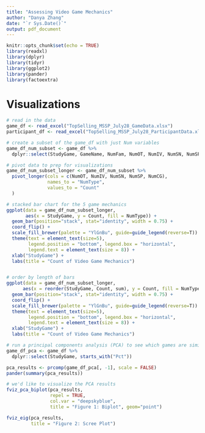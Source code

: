 ```yaml
---
title: "Assessing Video Game Mechanics"
author: "Danya Zhang"
date: "`r Sys.Date()`"
output: pdf_document
---
```


```r
knitr::opts_chunk$set(echo = TRUE)
library(readxl)
library(dplyr)
library(tidyr)
library(ggplot2)
library(pander)
library(factoextra)
```

# Visualizations
```r
# read in the data
game_df <- read_excel("TopSelling_MSSP_July28_GameData.xlsx")
participant_df <- read_excel("TopSelling_MSSP_July28_ParticipantData.xlsx")
```

```r
# create a subset of the game_df with just Num variables
game_df_num_subset <- game_df %>%
  dplyr::select(StudyGame, GameName, NumFam, NumOT, NumIV, NumSN, NumSP, NumCG)

# pivot data to prep for visualizations 
game_df_num_subset_longer <- game_df_num_subset %>% 
  pivot_longer(cols = c(NumOT, NumIV, NumSN, NumSP, NumCG), 
               names_to = "NumType", 
               values_to = "Count"
  )
```

```r
# stacked bar chart for the 5 game mechanics
ggplot(data = game_df_num_subset_longer, 
       aes(x = StudyGame, y = Count, fill = NumType)) + 
  geom_bar(position="stack", stat="identity", width = 0.75) +
  coord_flip() +
  scale_fill_brewer(palette = "YlGnBu", guide=guide_legend(reverse=T)) +
  theme(text = element_text(size=5),
        legend.position = "bottom", legend.box = "horizontal",
        legend.text = element_text(size = 8)) +
  xlab("StudyGame") + 
  labs(title = "Count of Video Game Mechanics") 


# order by length of bars
ggplot(data = game_df_num_subset_longer, 
      aes(x = reorder(StudyGame, Count, sum), y = Count, fill = NumType)) +
  geom_bar(position="stack", stat="identity", width = 0.75) +
  coord_flip() +
  scale_fill_brewer(palette = "YlGnBu", guide=guide_legend(reverse=T)) +
  theme(text = element_text(size=5),
        legend.position = "bottom", legend.box = "horizontal",
        legend.text = element_text(size = 8)) +
  xlab("StudyGame") + 
  labs(title = "Count of Video Game Mechanics") 
```

```r
# run a principal components analysis (PCA) to see which games are similar
game_df_pca <- game_df %>%
  dplyr::select(StudyGame, starts_with("Pct"))

pca_results <- prcomp(game_df_pca[, -1], scale = FALSE) 
pander(summary(pca_results))
```

```r
# we'd like to visualize the PCA results
fviz_pca_biplot(pca_results, 
                repel = TRUE,
                col.var = "deepskyblue",
                title = "Figure 1: Biplot", geom="point")

fviz_eig(pca_results,
         title = "Figure 2: Scree Plot")

```


